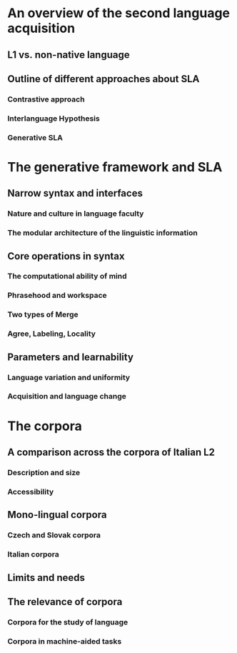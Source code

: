 # An overview of the second language acquisition
## L1 vs. non-native language
## Outline of different approaches about SLA
### Contrastive approach 
### Interlanguage Hypothesis
### Generative SLA 




# The generative framework and SLA
## Narrow syntax and interfaces
### Nature and culture in language faculty
### The modular architecture of the linguistic information
## Core operations in syntax
### The computational ability of mind
### Phrasehood and workspace
### Two types of Merge
### Agree, Labeling, Locality 
## Parameters and learnability
### Language variation and uniformity
### Acquisition and language change

# The corpora
## A comparison across the corpora of Italian L2
### Description and size 
### Accessibility
## Mono-lingual corpora
### Czech and Slovak corpora
### Italian corpora
## Limits and needs
## The relevance of corpora
### Corpora for the study of language
### Corpora in machine-aided tasks 